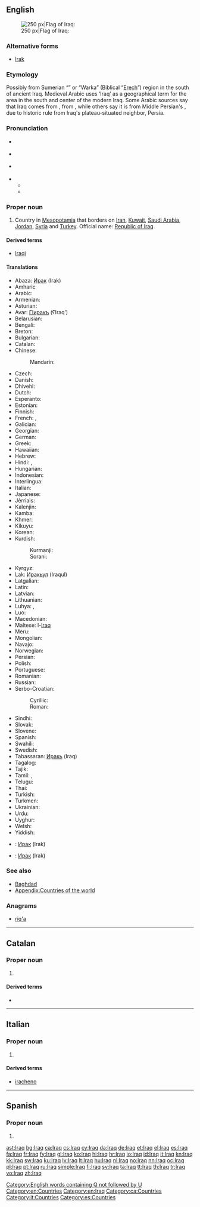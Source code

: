 {{also|İraq}}
==English==
{{wikipedia}}
[[Image:Flag of Iraq.svg|thumb|right|250 px|Flag of Iraq: {{Arab|[[الله أكبر]]}}]]

===Alternative forms===
* [[Irak]]

===Etymology===
Possibly from Sumerian “{{w|Uruk}}” or “Warka” (Biblical “[[Erech]]”) region in the south of ancient Iraq. Medieval Arabic uses ‘Iraq’ as a geographical term for the area in the south and center of the modern Iraq. Some Arabic sources say that Iraq comes from {{term|عريق||deep-rooted|tr={{IPAchar|ʕaríːq}}|lang=ar|sc=Arab}}, from {{term|عرق||root|tr={{IPAchar|ʕirq}}|lang=ar|sc=Arab}}, while others say it is from Middle Persian's {{term|erāq||lowlands|lang=pal}}, due to historic rule from Iraq's plateau-situated neighbor, Persia.

===Pronunciation===
* {{a|UK}} {{IPA|/ɪˈɹɑːk/|/ɪˈɹak/}}
* {{a|AU}} {{IPA|/ɪˈɹak/}}
* {{a|US}} {{IPA|/ɪˈɹæk/|/ɪˈɹɑːk/|/aɪˈɹæk/}}
* {{audio|En-us-Iraq.ogg|Audio (US)}}
** {{rhymes|ɑːk}}
** {{rhymes|æk}}

===Proper noun===
{{en-proper noun}}

# Country in [[Mesopotamia]] that borders on [[Iran]], [[Kuwait]], [[Saudi Arabia]], [[Jordan]], [[Syria]] and [[Turkey]]. Official name: [[Republic of Iraq]].

====Derived terms====
* [[Iraqi]]

====Translations====
{{trans-top|country}}
* Abaza: [[Ирак]] (Irak)
* Amharic{{t|am|ኢራቅ|tr=Irak}}
* Arabic: {{t-|ar|العراق|f|tr=al-ʿirāq}}
* Armenian: {{t-|hy|Իրաք|tr=Irak'}}
* Asturian: {{t+|ast|Iraq|m}}
* Avar: [[ГІиракъ]] (ʕIraqʼ)
* Belarusian: {{t-|be|Ірак|m|tr=Irak}}
* Bengali: {{t-|bn|ইরাক}}
* Breton: {{t-|br|Iraq}}
* Bulgarian: {{t+|bg|Ирак|m|tr=Irák}}
* Catalan: {{t+|ca|Iraq|m}}
* Chinese:
*: Mandarin: {{t-|cmn|伊拉克|tr=Yīlàkè|sc=Hani}}
* Czech: {{t+|cs|Irák|m}}
* Danish: {{t-|da|Irak}}
* Dhivehi: {{t-|dv|އިރާގް|tr=Irāg}}
* Dutch: {{t+|nl|Irak}}
* Esperanto: {{t-|eo|Irako}}
* Estonian: {{t+|et|Iraak}}
* Finnish: {{t+|fi|Irak}}
* French: {{t+|fr|Iraq|m}}, {{t+|fr|Irak|m}}
* Galician: {{t+|gl|Iraq|m}}
* Georgian: {{t-|ka|ერაყი|tr=eraqi}}
* German: {{t+|de|Irak|m}}
* Greek: {{t+|el|Ιράκ|tr=Irák|n}}
* Hawaiian: {{tø|haw|ʻIlaka}}
* Hebrew: {{t+|he|עיראק|tr=’irák}}
* Hindi: {{t-|hi|इराक़|tr=Irāq}}, {{t-|hi|इराक़|tr=Irāq}}
* Hungarian: {{t+|hu|Irak}}
* Indonesian: {{t-|id|Irak}}
* Interlingua: {{t-|ia|Iraq}}
* Italian: {{t+|it|Iraq|m}}
* Japanese: {{t-|ja|イラク|tr=Iraku}}
* Jèrriais: {{tø|roa-jer|Iraq|m}}
* Kalenjin: {{tø|kln|Irak}}
* Kamba: {{tø|kam|Iraki}}
* Khmer: {{t-|km|អ៊ីរ៉ាក់|tr=i rak|sc=Khmr}}
* Kikuyu: {{tø|ki|Irak}}
* Korean: {{t+|ko|이라크|tr=Irakeu|sc=Hang}}
* Kurdish:
*: Kurmanji: {{t+|kmr|Iraq}}
*: Sorani: {{t+|ckb|عێراق|tr=ʿÊraq}}
{{trans-mid}}
* Kyrgyz: {{t|ky|Ирак|tr=Irak}}
* Lak: [[Иракьул]] (Iraqul)
* Latgalian: {{tø|ltg|Iraks|m}}
* Latin: {{t-|la|Iraquia|f}}
* Latvian: {{t+|lv|Irāka}}
* Lithuanian: {{t+|lt|Irakas}}
* Luhya: {{tø|luy|Irak}}, {{tø|luy|Irak}}
* Luo: {{tø|luo|Irak}}
* Macedonian: {{t+|mk|Ирак|m|tr=Írak}}
* Maltese: l-[[Iraq]]
* Meru: {{tø|mer|Iraki}}
* Mongolian: {{t+|mn|Ирак|tr=Irak|sc=Cyrl}}
* Navajo: {{tø|nv|Iiwááʼ}}
* Norwegian: {{t+|no|Irak}}
* Persian: {{t+|fa|عراق|tr=irāq}}
* Polish: {{t+|pl|Irak|m}}
* Portuguese: {{t+|pt|Iraque}}
* Romanian: {{t-|ro|Irak|n}}
* Russian: {{t+|ru|Ирак|m|tr=Irák}}
* Serbo-Croatian:
*: Cyrillic: {{t-|sh|Ирак|m}}
*: Roman: {{t-|sh|Irak|m}}
* Sindhi: {{t-|sd|عراق|tr=irāq}}
* Slovak: {{t-|sk|Irák}}
* Slovene: {{t+|sl|Irak|alt=Irák|m}}
* Spanish: {{t+|es|Irak|m}}
* Swahili: {{t+|sw|Iraki}}
* Swedish: {{t+|sv|Irak}}
* Tabassaran: [[Иракь]] (Iraq)
* Tagalog: {{t-|tl|Irák}}
* Tajik: {{t-|tg|Ироқ|tr=Iroq}}
* Tamil: {{t-|ta|இராக்|tr=Irāk}}, {{t-|ta|ஈராக்|tr=Īrāk}}
* Telugu: {{t+|te|ఇరాక్}}
* Thai: {{t+|th|อิรัก|tr=ì-rák}}
* Turkish: {{t+|tr|Irak}}
* Turkmen: {{t-|tk|Yrak}}
* Ukrainian: {{t+|uk|Ірак|m|tr=Irák}}
* Urdu: {{t-|ur|عراق|tr=Irāq}}
* Uyghur: {{t-|ug|ﺋﯩﺮﺍﻕ|tr=’iraq}}
* Welsh: {{t-|cy|Irac}}
* Yiddish: {{t-|yi|איראַק|tr=Irák}}
{{trans-bottom}}

{{checktrans-top}}
* {{ttbc|atv}}: [[Ирак]] (Irak)
* {{ttbc|alt}}: [[Ирак]] (Irak)
{{trans-bottom}}

===See also===
* [[Baghdad]]
* [[Appendix:Countries of the world]]

===Anagrams===
* [[riq'a#English|riq'a]]

[[Category:English words containing Q not followed by U]]
[[Category:en:Countries]]
[[Category:en:Iraq]]

----

==Catalan==
{{wikipedia|lang=ca}}

===Proper noun===
{{ca-proper noun|m}}

# {{l|en|Iraq}}

====Derived terms====
* {{l|ca|iraquià}}

[[Category:ca:Countries]]

----

==Italian==
{{wikipedia|lang=it}}

===Proper noun===
{{it-proper noun|m}}

# {{l|en|Iraq}}

====Derived terms====
* [[iracheno]]

[[Category:it:Countries]]

----

==Spanish==

===Proper noun===
{{es-proper noun|m}}

# {{alternative spelling of|Irak|lang=es}}
<!--in the RAE spelling reform of 2010, Iraq is deprecated and the official spelling is Irak-->

[[Category:es:Countries]]

[[ast:Iraq]]
[[bg:Iraq]]
[[ca:Iraq]]
[[cs:Iraq]]
[[cy:Iraq]]
[[da:Iraq]]
[[de:Iraq]]
[[et:Iraq]]
[[el:Iraq]]
[[es:Iraq]]
[[fa:Iraq]]
[[fr:Iraq]]
[[fy:Iraq]]
[[gl:Iraq]]
[[ko:Iraq]]
[[hi:Iraq]]
[[hr:Iraq]]
[[io:Iraq]]
[[id:Iraq]]
[[it:Iraq]]
[[kn:Iraq]]
[[kk:Iraq]]
[[sw:Iraq]]
[[ku:Iraq]]
[[lv:Iraq]]
[[lt:Iraq]]
[[hu:Iraq]]
[[nl:Iraq]]
[[no:Iraq]]
[[nn:Iraq]]
[[oc:Iraq]]
[[pl:Iraq]]
[[pt:Iraq]]
[[ru:Iraq]]
[[simple:Iraq]]
[[fi:Iraq]]
[[sv:Iraq]]
[[ta:Iraq]]
[[tt:Iraq]]
[[th:Iraq]]
[[tr:Iraq]]
[[vo:Iraq]]
[[zh:Iraq]]